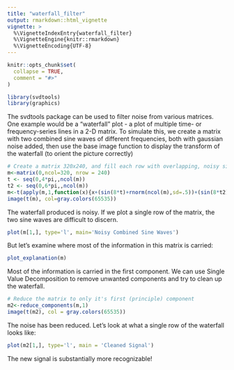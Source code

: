 ```yaml
---
title: "waterfall_filter"
output: rmarkdown::html_vignette
vignette: >
  %\VignetteIndexEntry{waterfall_filter}
  %\VignetteEngine{knitr::rmarkdown}
  %\VignetteEncoding{UTF-8}
---
```


```r
knitr::opts_chunk$set(
  collapse = TRUE,
  comment = "#>"
)
```

```r
library(svdtools)
library(graphics)
```

The svdtools package can be used to filter noise from various matrices. One example would be a "waterfall" plot - a plot of multiple time- or frequency-series lines in a 2-D matrix. To simulate this, we create a matrix with two combined sine waves of different frequencies, both with gaussian noise added, then use the base image function to display the transform of the waterfall (to orient the picture correctly)

```r
# Create a matrix 320x240, and fill each row with overlapping, noisy sine waves
m<-matrix(0,ncol=320, nrow = 240)
t <- seq(0,4*pi,,ncol(m))
t2 <- seq(0,6*pi,,ncol(m))
m<-t(apply(m,1,function(x){x+(sin(8*t)+rnorm(ncol(m),sd=.5))+(sin(8*t2)+rnorm(ncol(m),sd=.5))}))
image(t(m), col=gray.colors(65535))
```


The waterfall produced is noisy. If we plot a single row of the matrix, the two sine waves are difficult to discern.

```r
plot(m[1,], type='l', main='Noisy Combined Sine Waves')
```

But let's examine where most of the information in this matrix is carried:

```r
plot_explanation(m)
```
Most of the information is carried in the first component. We can use Single Value Decomposition to remove unwanted components and try to clean up the waterfall.

```r
# Reduce the matrix to only it's first (principle) component
m2<-reduce_components(m,1)
image(t(m2), col = gray.colors(65535))
```

The noise has been reduced. Let's look at what a single row of the waterfall looks like:
```r
plot(m2[1,], type='l', main = 'Cleaned Signal')
```
The new signal is substantially more recognizable!


